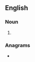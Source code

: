 ==English==

===Noun===
{{head|en|noun form}}

# {{plural of|en|pseudoprime}}

===Anagrams===
* {{anagrams|en|a=deeimopprssu|superimposed}}